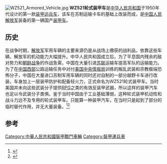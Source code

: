 [[File:WZ521_Armored_Vehicle.jpg|thumb]]
'''WZ521轮式装甲车'''是[[中华人民共和国|中华人民共和国]]于1950年代设计的第一款[[装甲运兵车|装甲运兵车]]，该车在苏制运输卡车的基础上改装而成，是[[中国人民解放军|中国人民解放军]]装备的第一辆国产[[装甲车|装甲车]]。

==历史==
在战争时期，[[解放军|解放军]]军用车辆的主要来源仍是从战场上缴获的战利品，依靠这些车辆，解放军的机动能力大幅提升。中华人民共和国成立后，为了平息国内残余的敌对势力和[[朝鲜战争|朝鲜战争]]的作战急需，中国在大量引进[[苏联|苏联]]运输车提高军队的运输能力。为了在[[中国西部|中国西部]]公路运输任务中对付[[美国|美国]][[中央情报局|中央情报局]]训练的叛乱武装和宗教极端恐怖分子，中国在大量进口苏制军用车辆的同时还对自制的一部分越野卡车进行改装，车身加上一层装甲防护和配备轻火力，正式命名为WZ521轮式装甲车。当时美国并未向这些武装分子提供[[火箭推进榴弹|RPG]]之类的有效反装甲武器，所以这样的装甲汽车也足以令武装分子畏惧。鉴于当时中国由于工业基础薄弱，这种轮式装甲机动性和战斗力远不及专用的轮式装甲车。只能算一种装甲汽车，在当时只是起到了部分的临时替代作用，并无大量装备。<ref>{{Cite web |url=http://www.zgjunshi.com/Article/Class38/Class39/Class159/200909/20090901110856.html |title=中国军用汽车的历史与现状 |access-date=2014-06-11 |archive-url=https://web.archive.org/web/20130524215229/http://www.zgjunshi.com/Article/Class38/Class39/Class159/200909/20090901110856.html |archive-date=2013-05-24 |dead-url=yes }}</ref><ref>{{Cite web |url=http://news.qq.com/a/20071220/001879.htm |title=中国几款神秘轮式装甲车  来源：《兵器知识》 |accessdate=2014-06-12 |archive-date=2014-07-14 |archive-url=https://web.archive.org/web/20140714184528/http://news.qq.com/a/20071220/001879.htm |dead-url=no }}</ref>

== 参考 ==
{{Reflist}}
{{中华人民共和国的坦克与装甲车}}
[[Category:中華人民共和國裝甲戰鬥車輛|Category:中華人民共和國裝甲戰鬥車輛]]
[[Category:裝甲運兵車|Category:裝甲運兵車]]